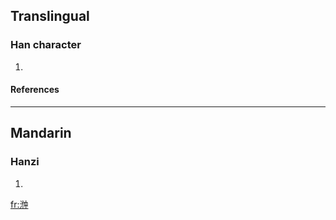==Translingual==
===Han character===
{{Han char|rn=85|rad=水|as=07|sn=10|four=3510<sub>6</sub>|canj=水心中 (EPL)}}
# {{defn|Han|sort=水07}}
====References====
{{Han ref|kx=0625.180|dkj=17507|dj=1027.040|hdz=31633.060|uh=6D7A|ud=28026|bh=D245|bd=53829}}

----
==Mandarin==
===Hanzi===
{{cmn-hanzi|pin=[[chōng]] ([[chong1]]), [[qǐng]] ([[qing3]])|wg=ch'ung<sup>1</sup>, ch'ing<sup>3</sup>}}
# {{defn|Mandarin}}

[[fr:浺]]
